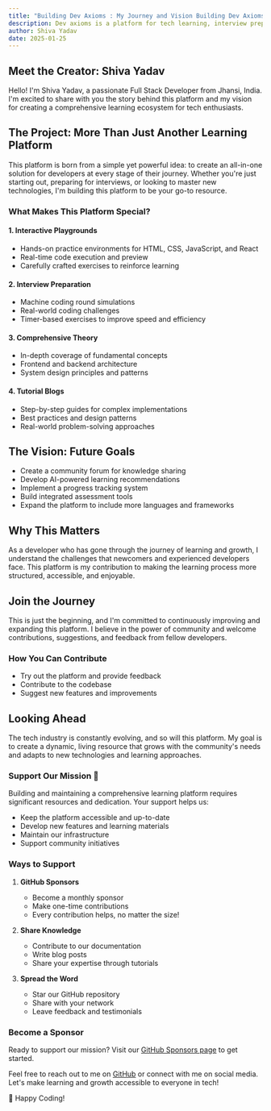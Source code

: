 ---
title: "Building Dev Axioms : My Journey and Vision Building Dev Axioms : My Journey and Vision"
description: Dev axioms is a platform for tech learning, interview preparation, and skill development focusing on the fundamentals of software development.
author: Shiva Yadav
date: 2025-01-25
---

## Meet the Creator: Shiva Yadav

Hello! I'm Shiva Yadav, a passionate Full Stack Developer from Jhansi, India. I'm excited to share with you the story behind this platform and my vision for creating a comprehensive learning ecosystem for tech enthusiasts.

## The Project: More Than Just Another Learning Platform

This platform is born from a simple yet powerful idea: to create an all-in-one solution for developers at every stage of their journey. Whether you're just starting out, preparing for interviews, or looking to master new technologies, I'm building this platform to be your go-to resource.

### What Makes This Platform Special?

#### 1. Interactive Playgrounds
- Hands-on practice environments for HTML, CSS, JavaScript, and React
- Real-time code execution and preview
- Carefully crafted exercises to reinforce learning

#### 2. Interview Preparation
- Machine coding round simulations
- Real-world coding challenges
- Timer-based exercises to improve speed and efficiency

#### 3. Comprehensive Theory
- In-depth coverage of fundamental concepts
- Frontend and backend architecture
- System design principles and patterns

#### 4. Tutorial Blogs
- Step-by-step guides for complex implementations
- Best practices and design patterns
- Real-world problem-solving approaches

## The Vision: Future Goals
- Create a community forum for knowledge sharing
- Develop AI-powered learning recommendations
- Implement a progress tracking system
- Build integrated assessment tools
- Expand the platform to include more languages and frameworks

## Why This Matters

As a developer who has gone through the journey of learning and growth, I understand the challenges that newcomers and experienced developers face. This platform is my contribution to making the learning process more structured, accessible, and enjoyable.

## Join the Journey

This is just the beginning, and I'm committed to continuously improving and expanding this platform. I believe in the power of community and welcome contributions, suggestions, and feedback from fellow developers.

### How You Can Contribute
- Try out the platform and provide feedback
- Contribute to the codebase
- Suggest new features and improvements

## Looking Ahead

The tech industry is constantly evolving, and so will this platform. My goal is to create a dynamic, living resource that grows with the community's needs and adapts to new technologies and learning approaches.

### Support Our Mission 🚀
Building and maintaining a comprehensive learning platform requires significant resources and dedication. Your support helps us:
- Keep the platform accessible and up-to-date
- Develop new features and learning materials
- Maintain our infrastructure
- Support community initiatives

### Ways to Support
1. **GitHub Sponsors**
   - Become a monthly sponsor
   - Make one-time contributions
   - Every contribution helps, no matter the size!

2. **Share Knowledge**
   - Contribute to our documentation
   - Write  blog posts
   - Share your expertise through tutorials

3. **Spread the Word**
   - Star our GitHub repository
   - Share with your network
   - Leave feedback and testimonials

### Become a Sponsor
Ready to support our mission? Visit our [GitHub Sponsors page](https://github.com/sponsors/shivaydv) to get started.

Feel free to reach out to me on [GitHub](https://github.com/shivaydv) or connect with me on social media. Let's make learning and growth accessible to everyone in tech!

🚀 Happy Coding!
